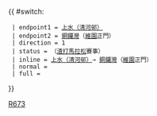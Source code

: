{{Error|錯誤：此模板已停用。請見[[Template:HK Bus Route Cross Harbour/doc]]。}}{{ #switch: {{{format|}}}
  | endpoint1 = [[清河邨公共運輸交匯處|上水（清河邨）]]
  | endpoint2 = [[銅鑼灣]]（[[維多利亞公園|維園]]正門）
  | direction = 1
  | status = {{HK Bus Status|S}}（[[渣打馬拉松]]賽事）
  | inline = [[清河邨公共運輸交匯處|上水（清河邨）]]→ [[銅鑼灣]]（[[維多利亞公園|維園]]正門）
  | normal =
  | full =
}}<noinclude>[[Category:過海隧道巴士路線模板|R673]]</noinclude>